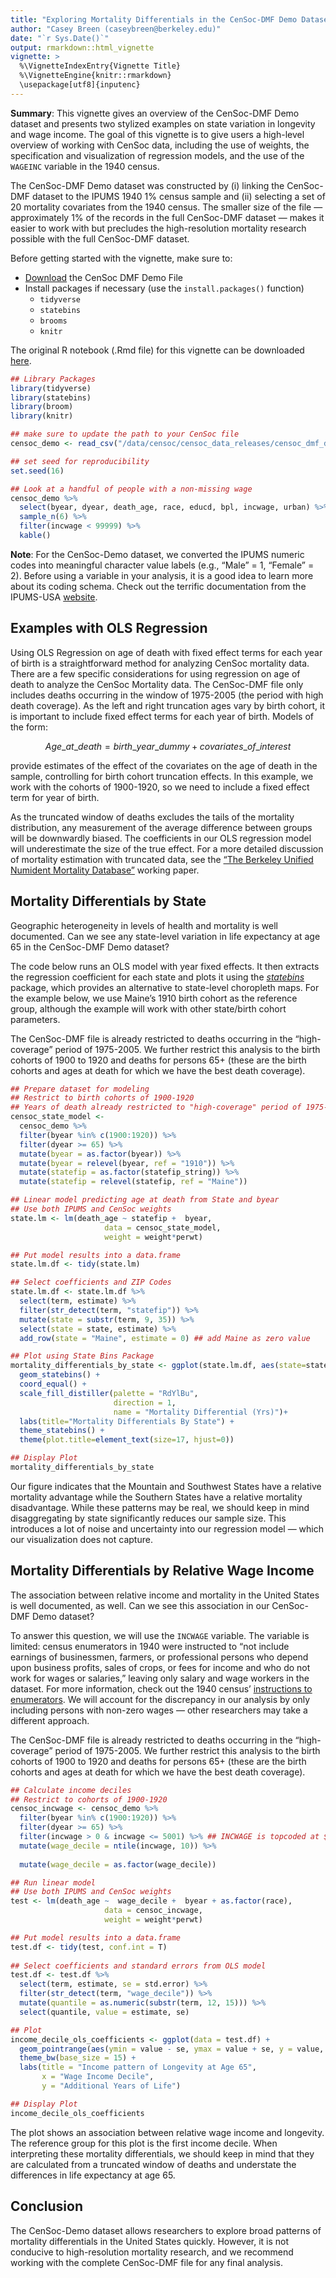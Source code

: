 ```yaml
---
title: "Exploring Mortality Differentials in the CenSoc-DMF Demo Dataset"
author: "Casey Breen (caseybreen@berkeley.edu)"
date: "`r Sys.Date()`"
output: rmarkdown::html_vignette
vignette: >
  %\VignetteIndexEntry{Vignette Title}
  %\VignetteEngine{knitr::rmarkdown}
  \usepackage[utf8]{inputenc}
---
```


**Summary**: This vignette gives an overview of the CenSoc-DMF Demo dataset and presents two stylized examples on state variation in longevity and wage income. The goal of this vignette is to give users a high-level overview of working with CenSoc data, including the use of weights, the specification and visualization of regression models, and the use of the `WAGEINC` variable in the 1940 census. 

The CenSoc-DMF Demo dataset was constructed by (i) linking the CenSoc-DMF dataset to the IPUMS 1940 1% census sample and (ii) selecting a set of 20 mortality covariates from the 1940 census. The smaller size of the file — approximately 1% of the records in the full CenSoc-DMF dataset — makes it easier to work with but precludes the high-resolution mortality research possible with the full CenSoc-DMF dataset. 

Before getting started with the vignette, make sure to: 

- [Download](https://censoc-download.demog.berkeley.edu/) the CenSoc DMF Demo File 
- Install packages if necessary (use the `install.packages()` function)
    - `tidyverse`
    - `statebins`
    - `brooms`
    - `knitr`
    
The original R notebook (.Rmd file) for this vignette can be downloaded [here](https://github.com/caseybreen/censocdev/tree/master/codebase/06_website_vignettes). 

```r
## Library Packages
library(tidyverse)
library(statebins)
library(broom)
library(knitr)

## make sure to update the path to your CenSoc file
censoc_demo <- read_csv("/data/censoc/censoc_data_releases/censoc_dmf_demo/censoc_dmf_demo_v2.1/censoc_dmf_demo_v2.1.csv")

## set seed for reproducibility 
set.seed(16)

## Look at a handful of people with a non-missing wage
censoc_demo %>% 
  select(byear, dyear, death_age, race, educd, bpl, incwage, urban) %>% 
  sample_n(6) %>% 
  filter(incwage < 99999) %>% 
  kable()
```

**Note**: For the CenSoc-Demo dataset, we converted the IPUMS numeric codes into meaningful character value labels (e.g., “Male” = 1, “Female” = 2). Before using a variable in your analysis, it is a good idea to learn more about its coding schema. Check out the terrific documentation from the IPUMS-USA [website](https://usa.ipums.org/usa/).  

## Examples with OLS Regression

Using OLS Regression on age of death with fixed effect terms for each year of birth is a straightforward method for analyzing CenSoc mortality data. There are a few specific considerations for using regression on age of death to analyze the CenSoc Mortality data. The CenSoc-DMF file only includes deaths occurring in the window of 1975-2005 (the period with high death coverage). As the left and right truncation ages vary by birth cohort, it is important to include fixed effect terms for each year of birth. Models of the form:

$$ Age\_at\_death = birth\_year\_dummy + covariates\_of\_interest $$

provide estimates of the effect of the covariates on the age of death in the sample, controlling for birth cohort truncation effects. In this example, we work with the cohorts of 1900-1920, so we need to include a fixed effect term for year of birth. 

As the truncated window of deaths excludes the tails of the mortality distribution, any measurement of the average difference between groups will be downwardly biased. The coefficients in our OLS regression model will underestimate the size of the true effect. For a more detailed discussion of mortality estimation with truncated data, see the [“The Berkeley Unified Numident Mortality Database"](https://www.jstor.org/stable/pdf/48708275.pdf?refreqid=excelsior%3Af4df6d1cc6ad3f1a95ac831919ab7d8f&ab_segments=&origin=&initiator=&acceptTC=1) working paper. 

## Mortality Differentials by State

Geographic heterogeneity in levels of health and mortality is well documented. Can we see any state-level variation in life expectancy at age 65 in the CenSoc-DMF Demo dataset? 

The code below runs an OLS model with year fixed effects. It then extracts the regression coefficient for each state and plots it using the [*statebins*](https://github.com/hrbrmstr/statebins) package, which provides an alternative to state-level choropleth maps. For the example below, we use Maine's 1910 birth cohort as the reference group, although the example will work with other state/birth cohort parameters.  

The CenSoc-DMF file is already restricted to deaths occurring in the "high-coverage" period of 1975-2005. We further restrict this analysis to the birth cohorts of 1900 to 1920 and deaths for persons 65+ (these are the birth cohorts and ages at death for which we have the best death coverage). 

```r
## Prepare dataset for modeling
## Restrict to birth cohorts of 1900-1920
## Years of death already restricted to "high-coverage" period of 1975-2005
censoc_state_model <-
  censoc_demo %>%
  filter(byear %in% c(1900:1920)) %>% 
  filter(dyear >= 65) %>% 
  mutate(byear = as.factor(byear)) %>% 
  mutate(byear = relevel(byear, ref = "1910")) %>%
  mutate(statefip = as.factor(statefip_string)) %>% 
  mutate(statefip = relevel(statefip, ref = "Maine")) 

## Linear model predicting age at death from State and byear 
## Use both IPUMS and CenSoc weights
state.lm <- lm(death_age ~ statefip +  byear,
                     data = censoc_state_model,
                     weight = weight*perwt) 

## Put model results into a data.frame 
state.lm.df <- tidy(state.lm)

## Select coefficients and ZIP Codes
state.lm.df <- state.lm.df %>%
  select(term, estimate) %>% 
  filter(str_detect(term, "statefip")) %>% 
  mutate(state = substr(term, 9, 35)) %>% 
  select(state = state, estimate) %>% 
  add_row(state = "Maine", estimate = 0) ## add Maine as zero value 

## Plot using State Bins Package
mortality_differentials_by_state <- ggplot(state.lm.df, aes(state=state, fill=estimate)) +
  geom_statebins() +
  coord_equal() +
  scale_fill_distiller(palette = "RdYlBu", 
                       direction = 1,
                       name = "Mortality Differential (Yrs)")+
  labs(title="Mortality Differentials By State") +
  theme_statebins() +
  theme(plot.title=element_text(size=17, hjust=0)) 

## Display Plot
mortality_differentials_by_state
```


Our figure indicates that the Mountain and Southwest States have a relative mortality advantage while the Southern States have a relative mortality disadvantage. While these patterns may be real, we should keep in mind disaggregating by state significantly reduces our sample size. This introduces a lot of noise and uncertainty into our regression model — which our visualization does not capture. 

## Mortality Differentials by Relative Wage Income

The association between relative income and mortality in the United States is well documented, as well. Can we see this association in our CenSoc-DMF Demo dataset? 

To answer this question, we will use the `INCWAGE` variable. The variable is limited: census enumerators in 1940 were instructed to "not include earnings of businessmen, farmers, or professional persons who depend upon business profits, sales of crops, or fees for income and who do not work for wages or salaries," leaving only salary and wage workers in the dataset. For more information, check out the 1940 census' [instructions to enumerators](https://usa.ipums.org/usa/voliii/inst1940.shtml#584). We will account for the discrepancy in our analysis by only including persons with non-zero wages — other researchers may take a different approach. 


The CenSoc-DMF file is already restricted to deaths occurring in the "high-coverage" period of 1975-2005. We further restrict this analysis to the birth cohorts of 1900 to 1920 and deaths for persons 65+ (these are the birth cohorts and ages at death for which we have the best death coverage). 

```r

## Calculate income deciles
## Restrict to cohorts of 1900-1920
censoc_incwage <- censoc_demo %>% 
  filter(byear %in% c(1900:1920)) %>% 
  filter(dyear >= 65) %>% 
  filter(incwage > 0 & incwage <= 5001) %>% ## INCWAGE is topcoded at $5001; higher values denote NA/Missing
  mutate(wage_decile = ntile(incwage, 10)) %>% 
  
  mutate(wage_decile = as.factor(wage_decile))

## Run linear model 
## Use both IPUMS and CenSoc weights
test <- lm(death_age ~  wage_decile +  byear + as.factor(race),
                     data = censoc_incwage,
                     weight = weight*perwt) 

## Put model results into a data.frame 
test.df <- tidy(test, conf.int = T)
  
## Select coefficients and standard errors from OLS model
test.df <- test.df %>%
  select(term, estimate, se = std.error) %>% 
  filter(str_detect(term, "wage_decile")) %>% 
  mutate(quantile = as.numeric(substr(term, 12, 15))) %>% 
  select(quantile, value = estimate, se)

## Plot 
income_decile_ols_coefficients <- ggplot(data = test.df) + 
  geom_pointrange(aes(ymin = value - se, ymax = value + se, y = value, x = quantile)) + 
  theme_bw(base_size = 15) + 
  labs(title = "Income pattern of Longevity at Age 65",
       x = "Wage Income Decile",
       y = "Additional Years of Life")

## Display Plot
income_decile_ols_coefficients
```


The plot shows an association between relative wage income and longevity. The reference group for this plot is the first income decile. When interpreting these mortality differentials, we should keep in mind that they are calculated from a truncated window of deaths and understate the differences in life expectancy at age 65. 

## Conclusion

The CenSoc-Demo dataset allows researchers to explore broad patterns of mortality differentials in the United States quickly. However, it is not conducive to high-resolution mortality research, and we recommend working with the complete CenSoc-DMF file for any final analysis.  






